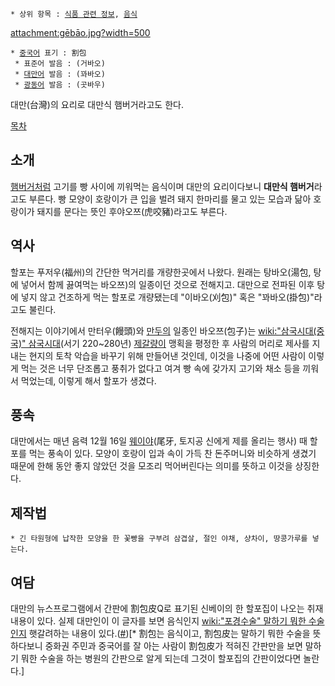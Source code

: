  * 상위 항목 : [[식품 관련 정보]], [[음식]]

attachment:gēbāo.jpg?width=500

 * [[중국어]] 표기 : 割包
  * 표준어 발음 : {{{[gēbāo]}}}(거바오)
  * [[대만어]] 발음 : {{{[Gùabāo]}}}(꽈바오)
  * [[광동어]] 발음 : {{{[got3 baau1]}}}(곳바우)
대만(台灣)의 요리로 대만식 햄버거라고도 한다.

[[목차]]
== 소개 ==
[[햄버거]]처럼 고기를 빵 사이에 끼워먹는 음식이며 대만의 요리이다보니 '''대만식 햄버거'''라고도 부른다. 빵 모양이 호랑이가 큰 입을 벌려 돼지 한마리를 물고 있는 모습과 닮아 호랑이가 돼지를 문다는 뜻인 후야오쯔(虎咬豬)라고도 부른다.

== 역사 ==
할포는 푸저우(福州)의 간단한 먹거리를 개량한곳에서 나왔다. 원래는 탕바오(湯包, 탕에 넣어서 함께 끓여먹는 바오쯔)의 일종이던 것으로 전해지고. 대만으로 전파된 이후 탕에 넣지 않고 건조하게 먹는 할포로 개량됐는데 "이바오(刈包)" 혹은 "꽈바오(掛包)"라고도 불린다.
 
전해지는 이야기에서 만터우(饅頭)와 [[만두]]의 일종인 바오쯔(包子)는 [[wiki:"삼국시대(중국)" 삼국시대]](서기 220~280년) [[제갈량]]이 맹획을 평정한 후 사람의 머리로 제사를 지내는 현지의 토착 악습을 바꾸기 위해 만들어낸 것인데, 이것을 나중에 어떤 사람이 이렇게 먹는 것은 너무 단조롭고 풍취가 없다고 여겨 빵 속에 갖가지 고기와 채소 등을 끼워서 먹었는데, 이렇게 해서 할포가 생겼다.
 
== 풍속 ==
대만에서는 매년 음력 12월 16일 [[웨이야]](尾牙, 토지공 신에게 제를 올리는 행사) 때 할포를 먹는 풍속이 있다. 모양이 호랑이 입과 속이 가득 찬 돈주머니와 비슷하게 생겼기 때문에 한해 동안 좋지 않았던 것을 모조리 먹어버린다는 의미를 뜻하고 이것을 상징한다.

== 제작법 ==
 * 긴 타원형에 납작한 모양을 한 꽃빵을 구부려 삼겹살, 절인 야채, 샹차이, 땅콩가루를 넣는다.

== 여담 ==
대만의 뉴스프로그램에서 간판에 割包皮Q로 표기된 신베이의 한 할포집이 나오는 취재내용이 있다. 실제 대만인이 이 글자를 보면 음식인지 [[wiki:"포경수술" 말하기 뭐한 수술]]인지 햇갈려하는 내용이 있다.([http://www.youtube.com/watch?v=AV-xsbNBMuU #])[* 割包는 음식이고, 割包皮는 말하기 뭐한 수술을 뜻하다보니 중화권 주민과 중국어를 잘 아는 사람이 割包皮가 적혀진 간판만을 보면 말하기 뭐한 수술을 하는 병원의 간판으로 알게 되는데 그것이 할포집의 간판이었다면 놀란다.] 
